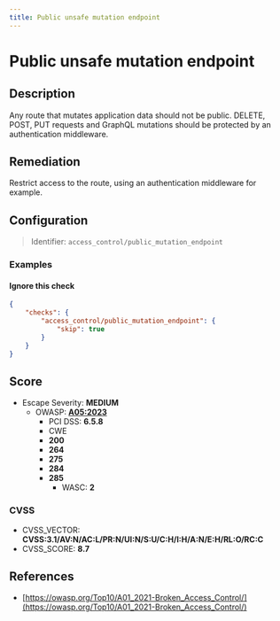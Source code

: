 ```yaml
---
title: Public unsafe mutation endpoint
---
```


# Public unsafe mutation endpoint

## Description

Any route that mutates application data should not be public.
DELETE, POST, PUT requests and GraphQL mutations should be protected by an authentication middleware.


## Remediation

Restrict access to the route, using an authentication middleware for example.




## Configuration

> Identifier: `access_control/public_mutation_endpoint`



### Examples



#### Ignore this check

```json
{
    "checks": {
        "access_control/public_mutation_endpoint": {
            "skip": true
        }
    }
}
```




## Score

- Escape Severity: **<span className="medium-severity">MEDIUM</span>**
  - OWASP: **[A05:2023](https://github.com/OWASP/API-Security/blob/master/editions/2023/en/0xa5-broken-function-level-authorization.md)**
    - PCI DSS: **6.5.8**
    - CWE
    - **200**
    - **264**
    - **275**
    - **284**
    - **285**
      - WASC: **2**
      
      

### CVSS

- CVSS_VECTOR: **CVSS:3.1/AV:N/AC:L/PR:N/UI:N/S:U/C:H/I:H/A:N/E:H/RL:O/RC:C**
- CVSS_SCORE: **8.7**

## References

- [https://owasp.org/Top10/A01_2021-Broken_Access_Control/](https://owasp.org/Top10/A01_2021-Broken_Access_Control/)
  
